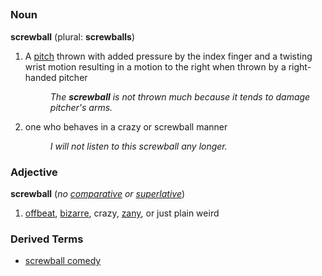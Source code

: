 =={{en}}==

===Noun===
'''screwball''' (plural: '''screwballs''')

#{{baseball}} A [[pitch]] thrown with added pressure by the index finger and a twisting wrist motion resulting in a motion to the right when thrown by a right-handed pitcher
#: ''The '''screwball''' is not thrown much because it tends to damage pitcher's arms.''
# one who behaves in a crazy or screwball manner
#: ''I will not listen to this screwball any longer.''

===Adjective=== 
'''screwball''' (''no [[comparative]] or [[superlative]]'')
#[[offbeat]], [[bizarre]], crazy, [[zany]], or just plain weird

===Derived Terms===
*[[screwball comedy]]